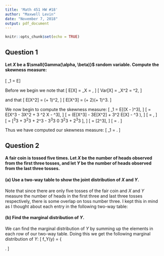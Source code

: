 ```yaml
---
title: 'Math 451 HW #18'
author: "Maxwell Levin"
date: "November 7, 2018"
output: pdf_document
---
```


```r
knitr::opts_chunk$set(echo = TRUE)
```

## Question 1

#### Let *X* be a $\small{Gamma(\alpha, \beta)}$ random variable. Compute the skewness measure:
\[
\gamma_1 = E\left[\frac{(X - \mu_X)^3}{\sigma_X^3} \right]
\]

Before we begin we note that 
\[
  E[X] = \mu_X = \alpha\beta,
\]
\[
  Var[X] = \sigma_X^2 = \alpha\beta^2, 
\]

and that
\[
  E[X^2] = (\alpha + 1)\alpha\beta^2,
\]
\[
  E[X^3] = (\alpha + 2)(\alpha + 1)\alpha\beta^3.
\]

We now begin to compute the skewness measure:
\[
  \gamma_1 = \frac{1}{\sigma^2}E[(X - \mu)^3],
\]
\[
  = \frac{1}{\sigma^3}E[X^3 - 3\mu X^2 + 3 \mu^2 X - \mu^3],
\]
\[
  = \frac{1}{\sigma^3}\left(E[X^3] - 3\mu E[X^2] + 3\mu^2 E[X] - \mu^3 \right),
\]
\[
  = \frac{1}{\sigma^3} \left[(\alpha + 2)(\alpha + 1)\alpha\beta^3 -3(\alpha\beta)(\alpha + 1)\alpha\beta^2 + 3(\alpha\beta)^2(\alpha\beta) - (\alpha\beta)^3\right],
\]
\[
 = \frac{1}{\sigma^3}[\alpha^3\beta^3 + 3\alpha^2\beta^3 + 2\alpha\beta^3 - 3\alpha^3\beta^3 0 3\alpha^2\beta^3 + 2\alpha^3\beta^3 ],
\]
\[
  = \frac{1}{(\alpha\beta)^{3/2}}[2\alpha\beta^3],
\]
\[
  = \frac{2}{\sqrt{\alpha}}.
\]

Thus we have computed our skewness measure:
\[
  \gamma_1 = \frac{2\sqrt{\alpha}}{\alpha}.
\]

## Question 2
#### A fair coin is tossed five times. Let *X* be the number of heads observed from the first three tosses, and let *Y* be the number of heads observed from the last three tosses. 

#### (a) Use a two-way table to show the joint distribution of *X* and *Y*.

Note that since there are only five tosses of the fair coin and *X* and *Y* measure the number of heads in the first three and last three tosses respectively, there is some overlap on toss number three. I kept this in mind as I thought about each entry in the following two-way table:

\begin{table}[!h]
\centering
\begin{tabular}{|l|l|l|l|l|l|}
\hline
$ $ & $ X = 0$ & $X = 1$ & $X = 2$ & $X = 3$\\ \hline
$Y = 0$ & $1/2^5$ & $2/2^5$ & $1/2^5$ & $0$\\ \hline
$Y = 1$ & $2/2^5$ & $5/2^5$ & $4/2^5$ & $1/2^5$\\ \hline
$Y = 2$ & $1/2^5$ & $4/2^5$ & $5/2^5$ & $2/2^5$\\ \hline
$Y = 3$ & $0$ & $1/2^5$ & $2/2^5$ & $1/2^5$\\ \hline
\end{tabular}
\end{table}


#### (b) Find the marginal distribution of *Y*. 

We can find the marginal distribution of *Y* by summing up the elements in each row of our two-way table. Doing this we get the following marginal distribution of *Y*:
\[
  f_Y(y) = \left\{
          \begin{array}{lllll}
             1/2^3, & \text{if }\text{ } y = 0; \\[1mm]
             3/2^3, & \text{if }\text{ } y = 1; \\[1mm]
             3/2^3, & \text{if }\text{ } y = 2; \\[1mm]
             1/2^3, & \text{if }\text{ } y = 3; \\[1mm]
              0, & \text{otherwise.} \\[1mm]
          \end{array} 
          \right.
\]